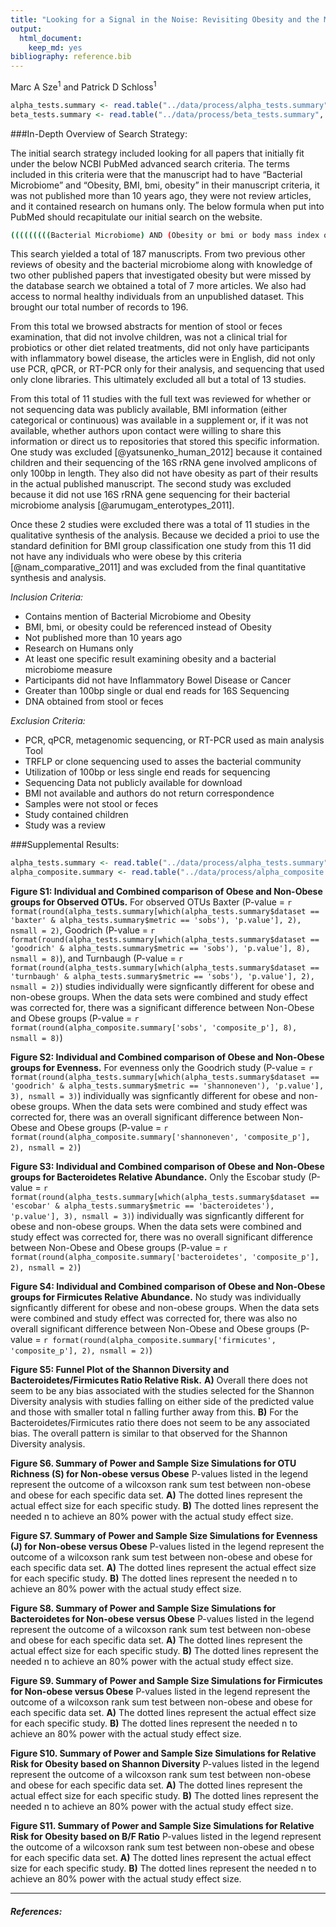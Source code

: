 ---
title: "Looking for a Signal in the Noise: Revisiting Obesity and the Microbiome"
output:
  html_document:
    keep_md: yes
bibliography: reference.bib
---

Marc A Sze<sup>1</sup> and Patrick D Schloss<sup>1</sup>


```{r Loading_data_tables, echo=FALSE, message=FALSE, warning=FALSE}

alpha_tests.summary <- read.table("../data/process/alpha_tests.summary", header=T)
beta_tests.summary <- read.table("../data/process/beta_tests.summary", header=T)
```



###In-Depth Overview of Search Strategy:

The initial search strategy included looking for all papers that initially fit under the below NCBI PubMed advanced search criteria.  The terms included in this criteria were that the manuscript had to have "Bacterial Microbiome" and "Obesity, BMI, bmi, obesity" in their manuscript criteria, it was not published more than 10 years ago, they were not review articles, and it contained research on humans only.  The below formula when put into PubMed should recapitulate our initial search on the website.

```{bash, eval=FALSE}
(((((((((Bacterial Microbiome) AND (Obesity or bmi or body mass index or BMI or obesity) AND "last 10 years"[PDat] AND Humans[Mesh])) NOT review[ptyp]) AND "last 10 years"[PDat] AND Humans[Mesh])) AND "last 10 years"[PDat] AND Humans[Mesh])) AND "last 10 years"[PDat] AND Humans[Mesh])
```

This search yielded a total of 187 manuscripts.  From two previous other reviews of obesity and the bacterial microbiome along with knowledge of two other published papers that investigated obesity but were missed by the database search we obtained a total of 7 more articles.  We also had access to normal healthy individuals from an unpublished dataset.  This brought our total number of records to 196.  

From this total we browsed abstracts for mention of stool or feces examination, that did not involve children, was not a clinical trial for probiotics or other diet related treatments, did not only have participants with inflammatory bowel disease, the articles were in English, did not only use PCR, qPCR, or RT-PCR only for their analysis, and sequencing that used only clone libraries.  This ultimately excluded all but a total of 13 studies.

From this total of 11 studies with the full text was reviewed for whether or not sequencing data was publicly available, BMI information (either categorical or continuous) was available in a supplement or, if it was not available, whether authors upon contact were willing to share this information or direct us to repositories that stored this specific information.  One study was excluded [@yatsunenko_human_2012] because it contained children and their sequencing of the 16S rRNA gene involved amplicons of only 100bp in length.  They also did not have obesity as part of their results in the actual published manuscript.  The second study was excluded because it did not use 16S rRNA gene sequencing for their bacterial microbiome analysis [@arumugam_enterotypes_2011].  

Once these 2 studies were excluded there was a total of 11 studies in the qualitative synthesis of the analysis.  Because we decided a prioi to use the standard definition for BMI group classification one study from this 11 did not have any individuals who were obese by this criteria [@nam_comparative_2011] and was excluded from the final quantitative synthesis and analysis.  

*Inclusion Criteria:*

* Contains mention of Bacterial Microbiome and Obesity
* BMI, bmi, or obesity could be referenced instead of Obesity
* Not published more than 10 years ago
* Research on Humans only
* At least one specific result examining obesity and a bacterial microbiome measure
* Participants did not have Inflammatory Bowel Disease or Cancer
* Greater than 100bp single or dual end reads for 16S Sequencing
* DNA obtained from stool or feces

*Exclusion Criteria:*

* PCR, qPCR, metagenomic sequencing, or RT-PCR used as main analysis Tool
* TRFLP or clone sequencing used to asses the bacterial community
* Utilization of 100bp or less single end reads for sequencing
* Sequencing Data not publicly available for download
* BMI not available and authors do not return correspondence
* Samples were not stool or feces
* Study contained children
* Study was a review



###Supplemental Results:

```{r load_needed_data_tables, echo=FALSE, message=FALSE, warning=FALSE}

alpha_tests.summary <- read.table("../data/process/alpha_tests.summary", header=T)
alpha_composite.summary <- read.table("../data/process/alpha_composite.summary")

```


**Figure S1: Individual and Combined comparison of Obese and Non-Obese groups for Observed OTUs.**  For observed OTUs Baxter (P-value = `r format(round(alpha_tests.summary[which(alpha_tests.summary$dataset == 'baxter' & alpha_tests.summary$metric == 'sobs'), 'p.value'], 2), nsmall = 2)`, Goodrich (P-value = `r format(round(alpha_tests.summary[which(alpha_tests.summary$dataset == 'goodrich' & alpha_tests.summary$metric == 'sobs'), 'p.value'], 8), nsmall = 8)`), and Turnbaugh (P-value = `r format(round(alpha_tests.summary[which(alpha_tests.summary$dataset == 'turnbaugh' & alpha_tests.summary$metric == 'sobs'), 'p.value'], 2), nsmall = 2)`) studies individually were signficantly different for obese and non-obese groups.  When the data sets were combined and study effect was corrected for,  there was a significant difference between Non-Obese and Obese groups (P-value = `r format(round(alpha_composite.summary['sobs', 'composite_p'], 8), nsmall = 8)`)


**Figure S2: Individual and Combined comparison of Obese and Non-Obese groups for Evenness.**  For evenness only the Goodrich study (P-value = `r format(round(alpha_tests.summary[which(alpha_tests.summary$dataset == 'goodrich' & alpha_tests.summary$metric == 'shannoneven'), 'p.value'], 3), nsmall = 3)`)  individually was signficantly different for obese and non-obese groups.  When the data sets were combined and study effect was corrected for,  there was an overall significant difference between Non-Obese and Obese groups (P-value = `r format(round(alpha_composite.summary['shannoneven', 'composite_p'], 2), nsmall = 2)`)


**Figure S3: Individual and Combined comparison of Obese and Non-Obese groups for Bacteroidetes Relative Abundance.**  Only the Escobar study (P-value = `r format(round(alpha_tests.summary[which(alpha_tests.summary$dataset == 'escobar' & alpha_tests.summary$metric == 'bacteroidetes'), 'p.value'], 3), nsmall = 3)`)  individually was signficantly different for obese and non-obese groups.  When the data sets were combined and study effect was corrected for,  there was no overall significant difference between Non-Obese and Obese groups (P-value = `r format(round(alpha_composite.summary['bacteroidetes', 'composite_p'], 2), nsmall = 2)`)


**Figure S4: Individual and Combined comparison of Obese and Non-Obese groups for Firmicutes Relative Abundance.**  No study was individually signficantly different for obese and non-obese groups.  When the data sets were combined and study effect was corrected for,  there was also no overall significant difference between Non-Obese and Obese groups (P-value = `r format(round(alpha_composite.summary['firmicutes', 'composite_p'], 2), nsmall = 2)`)


**Figure S5: Funnel Plot of the Shannon Diversity and Bacteroidetes/Firmicutes Ratio Relative Risk.**  **A)** Overall there does not seem to be any bias associated with the studies selected for the Shannon Diversity analysis with studies falling on either side of the predicted value and those with smaller total n falling further away from this. **B)** For the Bacteroidetes/Firmicutes ratio there does not seem to be any associated bias. The overall pattern is similar to that observed for the Shannon Diversity analysis.


**Figure S6. Summary of Power and Sample Size Simulations for OTU Richness (S) for Non-obese versus Obese**  P-values listed in the legend represent the outcome of a wilcoxson rank sum test between non-obese and obese for each specific data set.  **A)** The dotted lines represent the actual effect size for each specific study.  **B)** The dotted lines represent the needed n to achieve an 80% power with the actual study effect size.



**Figure S7. Summary of Power and Sample Size Simulations for Evenness (J) for Non-obese versus Obese**  P-values listed in the legend represent the outcome of a wilcoxson rank sum test between non-obese and obese for each specific data set.  **A)** The dotted lines represent the actual effect size for each specific study.  **B)** The dotted lines represent the needed n to achieve an 80% power with the actual study effect size.



**Figure S8. Summary of Power and Sample Size Simulations for Bacteroidetes for Non-obese versus Obese**  P-values listed in the legend represent the outcome of a wilcoxson rank sum test between non-obese and obese for each specific data set.  **A)** The dotted lines represent the actual effect size for each specific study.  **B)** The dotted lines represent the needed n to achieve an 80% power with the actual study effect size.


**Figure S9. Summary of Power and Sample Size Simulations for Firmicutes for Non-obese versus Obese**  P-values listed in the legend represent the outcome of a wilcoxson rank sum test between non-obese and obese for each specific data set.  **A)** The dotted lines represent the actual effect size for each specific study.  **B)** The dotted lines represent the needed n to achieve an 80% power with the actual study effect size.



**Figure S10. Summary of Power and Sample Size Simulations for Relative Risk  for Obesity based on Shannon Diversity**  P-values listed in the legend represent the outcome of a wilcoxson rank sum test between non-obese and obese for each specific data set.  **A)** The dotted lines represent the actual effect size for each specific study.  **B)** The dotted lines represent the needed n to achieve an 80% power with the actual study effect size.



**Figure S11. Summary of Power and Sample Size Simulations for Relative Risk  for Obesity based on B/F Ratio**  P-values listed in the legend represent the outcome of a wilcoxson rank sum test between non-obese and obese for each specific data set.  **A)** The dotted lines represent the actual effect size for each specific study.  **B)** The dotted lines represent the needed n to achieve an 80% power with the actual study effect size.


*******
##### References:

